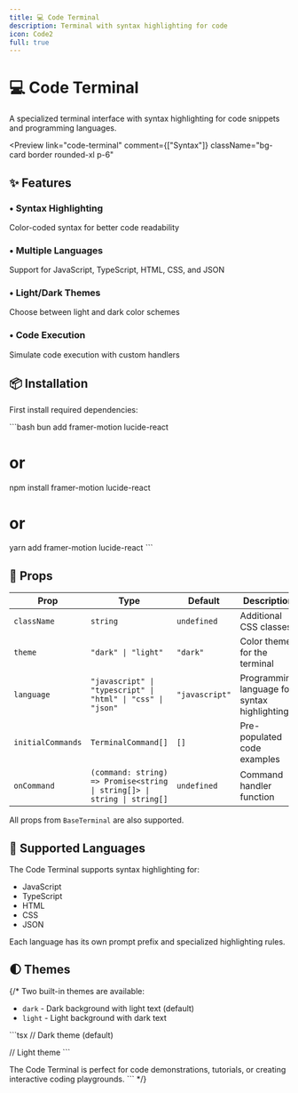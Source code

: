 ```yaml
---
title: 💻 Code Terminal
description: Terminal with syntax highlighting for code
icon: Code2
full: true
---
```




# 💻 Code Terminal

A specialized terminal interface with syntax highlighting for code snippets and programming languages.

<Preview
  link="code-terminal"
  comment={["Syntax"]}
  className="bg-card border rounded-xl p-6"
>
 <CodeTerminalPreview />
</Preview>

## ✨ Features

<div className="grid grid-cols-1 md:grid-cols-2 gap-4 mt-6">
  <div className="p-4 rounded-lg border  bg-card">
    <h3 className="font-semibold flex items-center gap-2">
      <span className="text-primary">•</span> Syntax Highlighting
    </h3>
    <p className="mt-2 text-sm text-muted-foreground">
      Color-coded syntax for better code readability
    </p>
  </div>
 <div className="p-4 rounded-lg border  bg-card">
    <h3 className="flex items-center gap-2 font-semibold">
      <span className="text-primary">•</span> Multiple Languages
    </h3>
    <p className="text-muted-foreground mt-2 text-sm">
      Support for JavaScript, TypeScript, HTML, CSS, and JSON
    </p>
  </div>

 <div className="p-4 rounded-lg border  bg-card">
    <h3 className="flex items-center gap-2 font-semibold">
      <span className="text-primary">•</span> Light/Dark Themes
    </h3>
    <p className="text-muted-foreground mt-2 text-sm">
      Choose between light and dark color schemes
    </p>
  </div>

 <div className="p-4 rounded-lg border  bg-card">
    <h3 className="font-semibold flex items-center gap-2">
      <span className="text-primary">•</span> Code Execution
    </h3>
    <p className="mt-2 text-sm text-muted-foreground">
      Simulate code execution with custom handlers
    </p>
  </div>
</div>

## 📦 Installation

First install required dependencies:

\`\`\`bash
bun add framer-motion lucide-react
# or
npm install framer-motion lucide-react
# or
yarn add framer-motion lucide-react
\`\`\`


## 🔧 Props

| Prop | Type | Default | Description |
|------|------|---------|-------------|
| `className` | `string` | `undefined` | Additional CSS classes |
| `theme` | `"dark" \| "light"` | `"dark"` | Color theme for the terminal |
| `language` | `"javascript" \| "typescript" \| "html" \| "css" \| "json"` | `"javascript"` | Programming language for syntax highlighting |
| `initialCommands` | `TerminalCommand[]` | `[]` | Pre-populated code examples |
| `onCommand` | `(command: string) => Promise<string \| string[]> \| string \| string[]` | `undefined` | Command handler function |

All props from `BaseTerminal` are also supported.

## 🎨 Supported Languages

The Code Terminal supports syntax highlighting for:

- JavaScript
- TypeScript
- HTML
- CSS
- JSON

Each language has its own prompt prefix and specialized highlighting rules.

## 🌓 Themes

{/* Two built-in themes are available:

- `dark` - Dark background with light text (default)
- `light` - Light background with dark text

\`\`\`tsx
// Dark theme (default)
<CodeTerminalPreview theme="dark" />

// Light theme
<CodeTerminalPreview theme="light" />
\`\`\`

The Code Terminal is perfect for code demonstrations, tutorials, or creating interactive coding playgrounds.
\`\`\` */}
